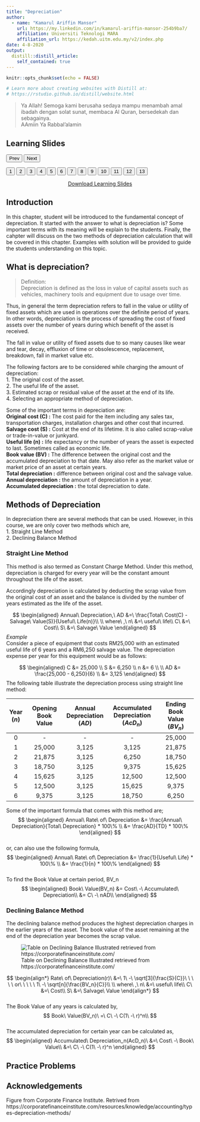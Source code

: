 ```yaml
---
title: "Depreciation"
author: 
  - name: "Kamarul Ariffin Mansor"
    url: https://my.linkedin.com/in/kamarul-ariffin-mansor-254b9ba7/
    affiliation: Universiti Teknologi MARA
    affiliation_url: https://kedah.uitm.edu.my/v2/index.php
date: 4-8-2020
output: 
  distill::distill_article:
    self_contained: true
---
```


```r
knitr::opts_chunk$set(echo = FALSE)

# Learn more about creating websites with Distill at:
# https://rstudio.github.io/distill/website.html

```

> Ya Allah! Semoga kami berusaha sedaya mampu menambah amal ibadah dengan solat sunat, membaca Al Quran, bersedekah dan sebagainya.  
AAmiin Ya Rabbal'alamin  

<html>
<title>W3.CSS</title>
<meta name="viewport" content="width=device-width, initial-scale=1">
<link rel="stylesheet" href="https://www.w3schools.com/w3css/4/w3.css">
<style>
  .mySlides {display:none}
</style>
<body>
  
<div class="w3-container">
  <h2>Learning Slides</h2>
</div>
<div class="w3-content" style="max-width:800px">
  <img class="mySlides" src="images\depreciation\Slide1.png" style="width:100%">
  <img class="mySlides" src="images\depreciation\Slide2.png" style="width:100%">
  <img class="mySlides" src="images\depreciation\Slide3.png" style="width:100%">
  <img class="mySlides" src="images\depreciation\Slide4.png" style="width:100%">
  <img class="mySlides" src="images\depreciation\Slide5.png" style="width:100%">
  <img class="mySlides" src="images\depreciation\Slide6.png" style="width:100%">
  <img class="mySlides" src="images\depreciation\Slide7.png" style="width:100%">
  <img class="mySlides" src="images\depreciation\Slide8.png" style="width:100%">
  <img class="mySlides" src="images\depreciation\Slide9.png" style="width:100%">
  <img class="mySlides" src="images\depreciation\Slide10.png" style="width:100%">
  <img class="mySlides" src="images\depreciation\Slide11.png" style="width:100%">
  <img class="mySlides" src="images\depreciation\Slide12.png" style="width:100%">
  <img class="mySlides" src="images\depreciation\Slide13.png" style="width:100%">
</div>
<div class="w3-center">
  <button class="w3-button w3-light-grey" onclick="plusDivs(-1)">Prev</button>
  <button class="w3-button w3-light-grey" onclick="plusDivs(1)">Next</button>
</div>
<div class="w3-center">
  <button class="w3-button demo" onclick="currentDiv(1)">1</button> 
  <button class="w3-button demo" onclick="currentDiv(2)">2</button> 
  <button class="w3-button demo" onclick="currentDiv(3)">3</button>
  <button class="w3-button demo" onclick="currentDiv(4)">4</button>
  <button class="w3-button demo" onclick="currentDiv(5)">5</button> 
  <button class="w3-button demo" onclick="currentDiv(6)">6</button> 
  <button class="w3-button demo" onclick="currentDiv(7)">7</button>
  <button class="w3-button demo" onclick="currentDiv(8)">8</button>
  <button class="w3-button demo" onclick="currentDiv(9)">9</button> 
  <button class="w3-button demo" onclick="currentDiv(10)">10</button> 
  <button class="w3-button demo" onclick="currentDiv(11)">11</button>
  <button class="w3-button demo" onclick="currentDiv(12)">12</button>
  <button class="w3-button demo" onclick="currentDiv(13)">13</button> 
</div>
  
<script>
var slideIndex = 1;
showDivs(slideIndex);

function plusDivs(n) {
  showDivs(slideIndex += n);
}

function currentDiv(n) {
  showDivs(slideIndex = n);
}

function showDivs(n) {
  var i;
  var x = document.getElementsByClassName("mySlides");
  var dots = document.getElementsByClassName("demo");
  if (n > x.length) {slideIndex = 1}    
  if (n < 1) {slideIndex = x.length}
  for (i = 0; i < x.length; i++) {
    x[i].style.display = "none";  
  }
  for (i = 0; i < dots.length; i++) {
    dots[i].className = dots[i].className.replace(" w3-red", "");
  }
  x[slideIndex-1].style.display = "block";  
  dots[slideIndex-1].className += " w3-red";
}
</script>
  
</body>
</html>
  
<aside align="center">
[Download Learning Slides](files/slides/depreciation.pdf)
</aside>  

## Introduction  

In this chapter, student will be introduced to the fundamental concept of depreciation. It started with the answer to what is depreciation is? Some important terms with its meaning will be explain to the students. Finally, the cahpter will discuss on the two methods of depreciation calculation that will be covered in this chapter. Examples with solution will be provided to guide the students understanding on this topic.  

## What is depreciation?  
> Definition:  
Depreciation is defined as the loss in value of capital assets such as vehicles, machinery tools and equipment due to usage over time.  

Thus, in general the term depreciation refers to fall in the value or utility of fixed assets which are used in operations over the definite period of years. In other words, depreciation is the process of spreading the cost of fixed assets over the number of years during which benefit of the asset is received.  

The fall in value or utility of fixed assets due to so many causes like wear and tear, decay, effluxion of time or obsolescence, replacement, breakdown, fall in market value etc.  

The following factors are to be considered while charging the amount of depreciation:  
1. The original cost of the asset.  
2. The useful life of the asset.  
3. Estimated scrap or residual value of the asset at the end of its life.  
4. Selecting an appropriate method of depreciation.  

Some of the important terms in depreciation are:  
**Original cost (C) :** The cost paid for the item including any sales tax, transportation charges, installation charges and other cost that incurred.  
**Salvage cost (S) :** Cost at the end of its lifetime. It is also called scrap-value or trade-in-value or junkyard.  
**Useful life (n) :** life expectancy or the number of years the asset is expected to last. Sometimes called as economic life.  
**Book value (BV) :** The difference between the original cost and the accumulated depreciation to that date. May also refer as the market value or market price of an asset at certain years.  
**Total depreciation :** difference between original cost and the salvage value.  
**Annual depreciation :** the amount of depreciation in a year.  
**Accumulated depreciation :** the total depreciation to date.  

## Methods of Depreciation  
In depreciation there are several methods that can be used. However, in this course, we are only cover two methods which are,  
1. Straight Line Method  
2. Declining Balance Method  

### Straight Line Method  
This method is also termed as Constant Charge Method. Under this method, depreciation is charged for every year will be the constant amount throughout the life of the asset.  

Accordingly depreciation is calculated by deducting the scrap value from the original cost of an asset and the balance is divided by the number of years estimated as the life of the asset.  

$$
\begin{aligned}
Annual\ Depreciation,\ AD &=\ \frac{Total\ Cost(C) - Salvage\ Value(S)}{Useful\ Life(n)}\\
\\
where\ ,\ n\ &=\ useful\ life\\
C\ &=\ Cost\\
S\ &=\ Salvage\ Value
\end{aligned}
$$
*Example*  
Consider a piece of equipment that costs RM25,000 with an estimated useful life of 6 years and a RM6,250 salvage value. The depreciation expense per year for this equipment would be as follows:  

$$
\begin{aligned}
C &= 25,000 \\
S &= 6,250 \\
n &= 6 \\
\\
AD &= \frac{25,000 - 6,250}{6} \\
&= 3,125
\end{aligned}
$$
The following table illustrate the depreciation process using straight line method:  

| Year ($n$) | Opening Book Value | Annual Depreciation ($AD$) | Accumulated Depreciation ($AcD_n$) | Ending Book Value ($BV_n$) |  
|:----:|:------------------:|:-------------------:|:------------------------:|:-----------------:|  
| 0 | - | - | - | 25,000 |  
| 1 | 25,000 | 3,125 | 3,125 | 21,875 |  
| 2 | 21,875 | 3,125 | 6,250 | 18,750 |  
| 3 | 18,750 | 3,125 | 9,375 | 15,625 |  
| 4 | 15,625 | 3,125 | 12,500 | 12,500 |  
| 5 | 12,500 | 3,125 | 15,625 | 9,375 |  
| 6 | 9,375 | 3,125 | 18,750 | 6,250 |  

Some of the important formula that comes with this method are;  
$$
\begin{aligned}
Annual\ Rate\ of\ Depreciation &= \frac{Annual\ Depreciation}{Total\ Depreciation} * 100\% \\
&= \frac{AD}{TD} * 100\%
\end{aligned}
$$  
or, can also use the following formula,  
$$
\begin{aligned}
Annual\ Rate\ of\ Depreciation &= \frac{1}{Useful\ Life} * 100\% \\
&= \frac{1}{n} * 100\%
\end{aligned}
$$  
To find the Book Value at certain period, BV_n
$$
\begin{aligned}
Book\ Value(BV_n) &= Cost\ -\ Accumulated\ Depreciation\\
&= C\ -\ nAD\\
\end{aligned}
$$  


### Declining Balance Method  
The declining balance method produces the highest depreciation charges in the earlier years of the asset. The book value of the asset remaining at the end of the depreciation year becomes the scrap value.

![Table on Declining Balance Illustrated retrieved from https://corporatefinanceinstitute.com/](images/decbalance.png)  

$$
\begin{align*}
Rate\ of\ Depreciation(r)\ &=\ 1\ -\ \sqrt[3]{\frac{S}{C}}\ \ \ \ \ or\ \ \ \ \ 1\ -\ \sqrt[n]{\frac{BV_n}{C}}\\
\\
where\ ,\ n\ &=\ useful\ life\\
C\ &=\ Cost\\
S\ &=\ Salvage\ Value
\end{align*}
$$  
The Book Value of any years is calculated by,  
$$
Book\ Value(BV_n)\ =\ C\ -\ C(1\ -\ r)^n\\
$$  
The accumulated depreciation for certain year can be calculated as,  
$$
\begin{aligned}
Accumulated\ Depreciation_n(AcD_n)\ &=\ Cost\ -\ Book\ Value\\
&=\ C\ -\ C(1\ -\ r)^n
\end{aligned}
$$  

## Practice Problems  


## Acknowledgements {.appendix}

Figure from Corporate Finance Institute. Retrived from https://corporatefinanceinstitute.com/resources/knowledge/accounting/types-depreciation-methods/  
